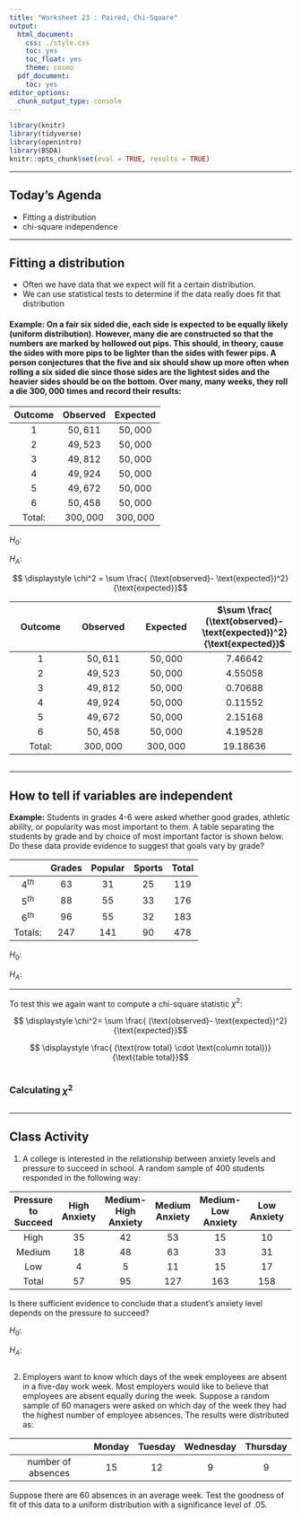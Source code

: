 ```yaml
---
title: "Worksheet 23 : Paired, Chi-Square"
output:
  html_document:
    css: ./style.css
    toc: yes
    toc_float: yes
    theme: cosmo
  pdf_document:
    toc: yes
editor_options:
  chunk_output_type: console
---
```

  
```r
library(knitr)
library(tidyverse)
library(openintro)
library(BSDA)
knitr::opts_chunk$set(eval = TRUE, results = TRUE)
```

---
  
## Today's Agenda
- Fitting a distribution
- chi-square independence

---

## Fitting a distribution

- Often we have data that we expect will fit a certain distribution. 
- We can use statistical tests to determine if the data really does fit that distribution

#### Example: On a fair six sided die, each side is expected to be equally likely (uniform distribution). However, many die are constructed so that the numbers are marked by hollowed out pips. This should, in theory, cause the sides with more pips to be lighter than the sides with fewer pips. A person conjectures that the five and six should show up more often when rolling a six sided die since those sides are the lightest sides and the heavier sides should be on the bottom. Over many, many weeks, they roll a die $300,000$ times and record their results:


| Outcome | Observed | Expected |
|:--:|:--:|:--:|
|$1$ | $50,611$ | $50,000$
|$2$ | $49,523$ | $50,000$
|$3$ | $49,812$ | $50,000$
|$4$ | $49,924$ | $50,000$
|$5$ | $49,672$ | $50,000$
|$6$ | $50,458$ | $50,000$
| Total: | $300,000$ | $300,000$



$H_0$: 



$H_A$: 




$$ \displaystyle \chi^2 =  \sum \frac{ (\text{observed}- \text{expected})^2}{\text{expected}}$$

| Outcome | Observed | Expected | $\sum \frac{ (\text{observed}- \text{expected})^2}{\text{expected}}$ |
|:--:|:--:|:--:|:--:|
|$1$ | $50,611$ | $50,000$ | $7.46642$
|$2$ | $49,523$ | $50,000$ | $4.55058$
|$3$ | $49,812$ | $50,000$ | $0.70688$
|$4$ | $49,924$ | $50,000$ | $0.11552$
|$5$ | $49,672$ | $50,000$ | $2.15168$
|$6$ | $50,458$ | $50,000$ | $4.19528$
| Total: | $300,000$ | $300,000$ | $19.18636$


```r

```

---

## How to tell if variables are independent

**Example:** Students in grades 4-6 were asked whether good grades, athletic ability, or popularity was most important to them. A table separating the students by grade and by choice of most important factor is shown below. Do these data provide evidence to suggest that goals vary by grade?


| | Grades | Popular | Sports | Total |
|:--:|:--:|:--:|:--:|:--:|
|$4^{th}$ | $63$ | $31$ | $25$ | $119$ |
|$5^{th}$ | $88$ | $55$ | $33$ | $176$ |
|$6^{th}$ | $96$ | $55$ | $32$ | $183$ |
| Totals: | $247$ | $141$ | $90$ | $478$ | 



$H_0:$  

$H_A:$ 

---

To test this we again want to compute a chi-square statistic $\chi^2$:

$$ \displaystyle \chi^2= \sum \frac{ (\text{observed}- \text{expected})^2}{\text{expected}}$$


$$ \displaystyle  \frac{ (\text{row total} \cdot \text{column total})}{\text{table total}}$$

```r

```

### Calculating $\chi^2$


```r

```


---


## Class Activity

1. A college is interested in the relationship between anxiety levels and pressure to succeed in school. A random sample of $400$ students responded in the following way:

| Pressure to Succeed | High Anxiety | Medium-High Anxiety | Medium Anxiety | Medium-Low Anxiety | Low Anxiety | Total|
|:--:|:--:|:--:|:--:|:--:|:--:|:--:|
| High | $35$ | $42$ | $53$ | $15$ | $10$ | $155$ |
| Medium | $18$ | $48$ | $63$ | $33$ | $31$ | $193$ |
| Low | $4$ | $5$ | $11$ | $15$ | $17$ | $52$ |
| Total | $57$ | $95$ | $127$ | $163$ | $158$ | $400$ |

Is there sufficient evidence to conclude that a student's anxiety level depends on the pressure to succeed?

$H_0:$  

$H_A:$

```r

```

2. Employers want to know which days of the week employees are absent in a five-day work week. Most employers would like to believe that employees are absent equally during the week. Suppose a random sample of $60$ managers were asked on which day of the week they had the highest number of employee absences. The results were distributed as:

|  | Monday | Tuesday | Wednesday | Thursday | Friday | Total |  
|:--:|:--:|:--:|:--:|:--:|
| number of absences | 15 | 12 | 9 | 9 | 15 | 60 |

Suppose there are $60$ absences in an average week. Test the goodness of fit of this data to a uniform distribution with a significance level of $.05$.

